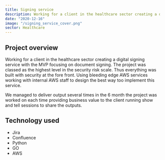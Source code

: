 ```yaml
---
title: Signing service
description: Working for a client in the healthcare sector creating a digital signing service with the MVP focus on document signing.
date: "2020-12-16"
image: "/signing_service_cover.png"
sector: Healthcare
---
```


## Project overview

Working for a client in the healthcare sector creating a digital signing service with the MVP focusing on document signing. The project was classed as the highest level in the security risk scale.
Thus everything was built with security at the fore front. Using bleeding edge AWS services working with internal AWS staff to design the best way too implement this service.

We managed to deliver output several times in the 6 month the project was worked on each time providing business value to the client running show and tell sessions to share the outputs.

## Technology used

- Jira
- Confluence
- Python
- GO
- AWS
